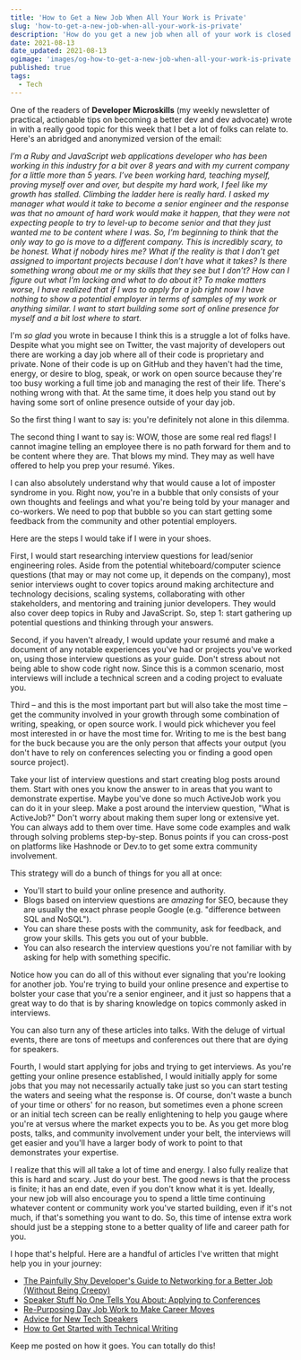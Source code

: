 ```yaml
---
title: 'How to Get a New Job When All Your Work is Private'
slug: 'how-to-get-a-new-job-when-all-your-work-is-private'
description: 'How do you get a new job when all of your work is closed source or private?'
date: 2021-08-13
date_updated: 2021-08-13
ogimage: 'images/og-how-to-get-a-new-job-when-all-your-work-is-private.png'
published: true
tags:
  - Tech
---
```


One of the readers of **Developer Microskills** (my weekly newsletter of practical, actionable tips on becoming a better dev and dev advocate) wrote in with a really good topic for this week that I bet a lot of folks can relate to. Here's an abridged and anonymized version of the email:

_I’m a Ruby and JavaScript web applications developer who has been working in this industry for a bit over 8 years and with my current company for a little more than 5 years. I’ve been working hard, teaching myself, proving myself over and over, but despite my hard work, I feel like my growth has stalled. Climbing the ladder here is really hard. I asked my manager what would it take to become a senior engineer and the response was that no amount of hard work would make it happen, that they were not expecting people to try to level-up to become senior and that they just wanted me to be content where I was. So, I’m beginning to think that the only way to go is move to a different company. This is incredibly scary, to be honest. What if nobody hires me? What if the reality is that I don’t get assigned to important projects because I don’t have what it takes? Is there something wrong about me or my skills that they see but I don’t? How can I figure out what I’m lacking and what to do about it? To make matters worse, I have realized that if I was to apply for a job right now I have nothing to show a potential employer in terms of samples of my work or anything similar. I want to start building some sort of online presence for myself and a bit lost where to start._

I'm _so glad_ you wrote in because I think this is a struggle a lot of folks have. Despite what you might see on Twitter, the vast majority of developers out there are working a day job where all of their code is proprietary and private. None of their code is up on GitHub and they haven't had the time, energy, or desire to blog, speak, or work on open source because they're too busy working a full time job and managing the rest of their life. There's nothing wrong with that. At the same time, it does help you stand out by having some sort of online presence outside of your day job.

So the first thing I want to say is: you're definitely not alone in this dilemma.

The second thing I want to say is: WOW, those are some real red flags! I cannot imagine telling an employee there is no path forward for them and to be content where they are. That blows my mind. They may as well have offered to help you prep your resumé. Yikes.

I can also absolutely understand why that would cause a lot of imposter syndrome in you. Right now, you're in a bubble that only consists of your own thoughts and feelings and what you're being told by your manager and co-workers. We need to pop that bubble so you can start getting some feedback from the community and other potential employers.

Here are the steps I would take if I were in your shoes.

First, I would start researching interview questions for lead/senior engineering roles. Aside from the potential whiteboard/computer science questions (that may or may not come up, it depends on the company), most senior interviews ought to cover topics around making architecture and technology decisions, scaling systems, collaborating with other stakeholders, and mentoring and training junior developers. They would also cover deep topics in Ruby and JavaScript. So, step 1: start gathering up potential questions and thinking through your answers.

Second, if you haven't already, I would update your resumé and make a document of any notable experiences you've had or projects you've worked on, using those interview questions as your guide. Don't stress about not being able to show code right now. Since this is a common scenario, most interviews will include a technical screen and a coding project to evaluate you.

Third – and this is the most important part but will also take the most time – get the community involved in your growth through some combination of writing, speaking, or open source work. I would pick whichever you feel most interested in or have the most time for. Writing to me is the best bang for the buck because you are the only person that affects your output (you don't have to rely on conferences selecting you or finding a good open source project).

Take your list of interview questions and start creating blog posts around them. Start with ones you know the answer to in areas that you want to demonstrate expertise. Maybe you've done so much ActiveJob work you can do it in your sleep. Make a post around the interview question, "What is ActiveJob?" Don't worry about making them super long or extensive yet. You can always add to them over time. Have some code examples and walk through solving problems step-by-step. Bonus points if you can cross-post on platforms like Hashnode or Dev.to to get some extra community involvement.

This strategy will do a bunch of things for you all at once:

- You'll start to build your online presence and authority.
- Blogs based on interview questions are _amazing_ for SEO, because they are usually the exact phrase people Google (e.g. "difference between SQL and NoSQL").
- You can share these posts with the community, ask for feedback, and grow your skills. This gets you out of your bubble.
- You can also research the interview questions you're not familiar with by asking for help with something specific.

Notice how you can do all of this without ever signaling that you're looking for another job. You're trying to build your online presence and expertise to bolster your case that you're a senior engineer, and it just so happens that a great way to do that is by sharing knowledge on topics commonly asked in interviews.

You can also turn any of these articles into talks. With the deluge of virtual events, there are tons of meetups and conferences out there that are dying for speakers.

Fourth, I would start applying for jobs and trying to get interviews. As you're getting your online presence established, I would initially apply for some jobs that you may not necessarily actually take just so you can start testing the waters and seeing what the response is. Of course, don't waste a bunch of your time or others' for no reason, but sometimes even a phone screen or an initial tech screen can be really enlightening to help you gauge where you're at versus where the market expects you to be. As you get more blog posts, talks, and community involvement under your belt, the interviews will get easier and you'll have a larger body of work to point to that demonstrates your expertise.

I realize that this will all take a lot of time and energy. I also fully realize that this is hard and scary. Just do your best. The good news is that the process is finite; it has an end date, even if you don't know what it is yet. Ideally, your new job will also encourage you to spend a little time continuing whatever content or community work you've started building, even if it's not much, if that's something you want to do. So, this time of intense extra work should just be a stepping stone to a better quality of life and career path for you.

I hope that's helpful. Here are a handful of articles I've written that might help you in your journey:

- [The Painfully Shy Developer's Guide to Networking for a Better Job (Without Being Creepy)](https://www.samjulien.com/shy-dev-networking)
- [Speaker Stuff No One Tells You About: Applying to Conferences](https://www.samjulien.com/speaker-stuff-conferences)
- [Re-Purposing Day Job Work to Make Career Moves](https://www.samjulien.com/re-purposing-day-job-work-to-make-career-moves)
- [Advice for New Tech Speakers](https://www.samjulien.com/advice-for-new-tech-speakers)
- [How to Get Started with Technical Writing](https://www.samjulien.com/how-to-get-started-with-technical-writing)

Keep me posted on how it goes. You can totally do this!
